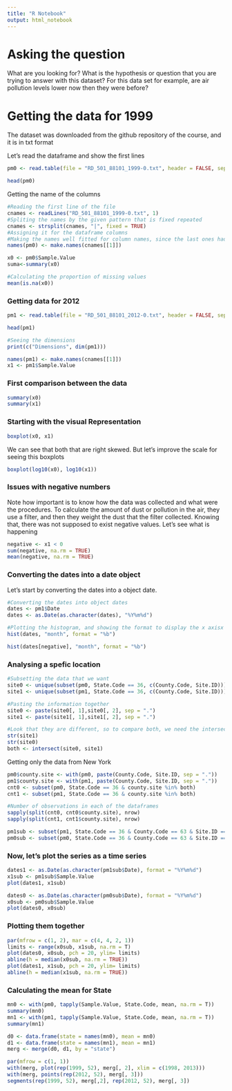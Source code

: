 ---
title: "R Notebook"
output: html_notebook
---

# Asking the question

What are you looking for? What is the hypothesis or question that you are trying to answer with this dataset?
For this data set for example, are air pollution levels lower now then they were before? 

# Getting the data for 1999

The dataset was downloaded from the github repository of the course, and it is in txt format

Let's read the dataframe and show the first lines
```{r, paged.print=FALSE}
pm0 <- read.table(file = "RD_501_88101_1999-0.txt", header = FALSE, sep = "|", na.strings = "", comment.char = "#")

head(pm0)
```
Getting the name of the columns

```{r, , paged.print=FALSE}
#Reading the first line of the file
cnames <- readLines("RD_501_88101_1999-0.txt", 1)
#Spliting the names by the given pattern that is fixed repeated
cnames <- strsplit(cnames, "|", fixed = TRUE)
#Assigning it for the dataframe columns
#Making the names well fitted for column names, since the last ones had spaces in between
names(pm0) <- make.names(cnames[[1]])

```


```{r}
x0 <- pm0$Sample.Value
suma<-summary(x0)
```

```{r}
#Calculating the proportion of missing values
mean(is.na(x0))
```
### Getting data for 2012

```{r, paged.print=FALSE}
pm1 <- read.table(file = "RD_501_88101_2012-0.txt", header = FALSE, sep = "|", na.strings = "", comment.char = "#")

head(pm1)
```
```{r}
#Seeing the dimensions
print(c("Dimensions", dim(pm1)))

names(pm1) <- make.names(cnames[[1]])
x1 <- pm1$Sample.Value
```

### First comparison between the data

```{r}
summary(x0)
summary(x1)
```
### Starting with the visual Representation

```{r}
boxplot(x0, x1)
```
We can see that both that are right skewed. But let's improve the scale for seeing this boxplots
```{r}
boxplot(log10(x0), log10(x1))

```

### Issues with negative numbers

Note how important is to know how the data was collected and what were the procedures. To calculate the amount of dust or pollution in the air, they use a filter, and then they weight the dust that the filter collected. Knowing that, there was not supposed to exist negative values. Let's see what is happening

```{r}
negative <- x1 < 0
sum(negative, na.rm = TRUE)
mean(negative, na.rm = TRUE)
```

### Converting the dates into a date object

Let's start by converting the dates into a object date.

```{r}
#Converting the dates into object dates
dates <- pm1$Date
dates <- as.Date(as.character(dates), "%Y%m%d")

#Plotting the histogram, and showing the format to display the x axisx
hist(dates, "month", format = "%b")

hist(dates[negative], "month", format = "%b")
```

### Analysing a spefic location

```{r}
#Subsetting the data that we want
site0 <- unique(subset(pm0, State.Code == 36, c(County.Code, Site.ID)))
site1 <- unique(subset(pm1, State.Code == 36, c(County.Code, Site.ID)))

#Pasting the information together
site0 <- paste(site0[, 1],site0[, 2], sep = ".")
site1 <- paste(site1[, 1],site1[, 2], sep = ".")

#Look that they are different, so to compare both, we need the intersection between the two vectors of places
str(site1)
str(site0)
both <- intersect(site0, site1)
```
Getting only the data from New York

```{r}
pm0$county.site <- with(pm0, paste(County.Code, Site.ID, sep = "."))
pm1$county.site <- with(pm1, paste(County.Code, Site.ID, sep = "."))
cnt0 <- subset(pm0, State.Code == 36 & county.site %in% both)
cnt1 <- subset(pm1, State.Code == 36 & county.site %in% both)
```

```{r}
#Number of observations in each of the dataframes
sapply(split(cnt0, cnt0$county.site), nrow)
sapply(split(cnt1, cnt1$county.site), nrow)
```

```{r}
pm1sub <- subset(pm1, State.Code == 36 & County.Code == 63 & Site.ID == 2008)
pm0sub <- subset(pm0, State.Code == 36 & County.Code == 63 & Site.ID == 2008)

```

### Now, let's plot the series as a time series

```{r}
dates1 <- as.Date(as.character(pm1sub$Date), format = "%Y%m%d")
x1sub <- pm1sub$Sample.Value
plot(dates1, x1sub)

dates0 <- as.Date(as.character(pm0sub$Date), format = "%Y%m%d")
x0sub <- pm0sub$Sample.Value
plot(dates0, x0sub)
```
### Plotting them together
```{r}
par(mfrow = c(1, 2), mar = c(4, 4, 2, 1))
limits <- range(x0sub, x1sub, na.rm = T)
plot(dates0, x0sub, pch = 20, ylim= limits)
abline(h = median(x0sub, na.rm = TRUE))
plot(dates1, x1sub, pch = 20, ylim= limits)
abline(h = median(x1sub, na.rm = TRUE))
```
### Calculating the mean for State
```{r}
mn0 <- with(pm0, tapply(Sample.Value, State.Code, mean, na.rm = T))
summary(mn0)
mn1 <- with(pm1, tapply(Sample.Value, State.Code, mean, na.rm = T))
summary(mn1)
```
```{r echo=TRUE}
d0 <- data.frame(state = names(mn0), mean = mn0)
d1 <- data.frame(state = names(mn1), mean = mn1)
merg <- merge(d0, d1, by = "state")

par(mfrow = c(1, 1))
with(merg, plot(rep(1999, 52), merg[, 2], xlim = c(1998, 2013)))
with(merg, points(rep(2012, 52), merg[, 3]))
segments(rep(1999, 52), merg[,2], rep(2012, 52), merg[, 3])
```


